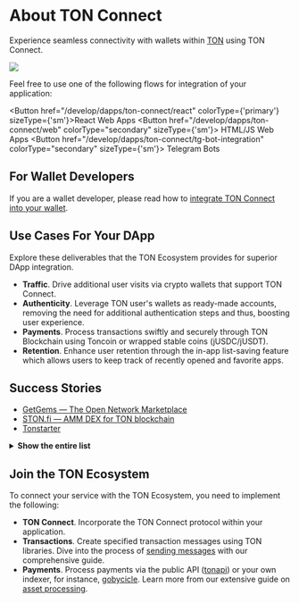 
# About TON Connect

Experience seamless connectivity with wallets within [TON](/learn/introduction) using TON Connect.

![](/img/docs/ton-connect/ton-connect-overview.png?raw=true)

Feel free to use one of the following flows for integration of your application:

<Button href="/develop/dapps/ton-connect/react" colorType={'primary'} sizeType={'sm'}>React Web Apps</Button>
<Button href="/develop/dapps/ton-connect/web"
        colorType="secondary" sizeType={'sm'}>
  HTML/JS Web Apps
</Button>
<Button href="/develop/dapps/ton-connect/tg-bot-integration"
        colorType="secondary" sizeType={'sm'}>
  Telegram Bots
</Button>

## For Wallet Developers

If you are a wallet developer, please read how to [integrate TON Connect into your wallet](/develop/dapps/ton-connect/wallet/).

## Use Cases For Your DApp

Explore these deliverables that the TON Ecosystem provides for superior DApp integration.

- **Traffic**. Drive additional user visits via crypto wallets that support TON Connect.
- **Authenticity**. Leverage TON user's wallets as ready-made accounts, removing the need for additional authentication steps and thus, boosting user experience.
- **Payments**. Process transactions swiftly and securely through TON Blockchain using Toncoin or wrapped stable coins (jUSDC/jUSDT).
- **Retention**. Enhance user retention through the in-app list-saving feature which allows users to keep track of recently opened and favorite apps.

## Success Stories

- [GetGems — The Open Network Marketplace](https://getgems.io/)
- [STON.fi — AMM DEX for TON blockchain](https://ston.fi/)
- [Tonstarter](http://tonstarter.com/)

<details>
  <summary><b>Show the entire list</b></summary>

  * [getgems.io](https://getgems.io/)
  * [fragment.com](https://fragment.com/) (Ton Connect v.1)
  * [ston.fi](https://ston.fi/)
  * [ton.diamonds](https://ton.diamonds/)
  * [beta.disintar.io](https://beta.disintar.io/)
  * [tegro.finance](https://tegro.finance/liquidity)
  * [minter.ton.org](https://minter.ton.org/)
  * [libermall.com](https://libermall.com/)
  * [dedust.io](https://dedust.io/swap)
  * [toncap.net](https://toncap.net/)
  * [cryptomus.com](https://cryptomus.com/)
  * [avanchange.com](https://avanchange.com/)
  * [wton.dev](https://wton.dev/)
  * [mint.spiroverse.io/shop](https://mint.spiroverse.io/shop)
  * [vk.com/vk_nft_hub](https://vk.com/vk_nft_hub)
  * [tonverifier.live](https://verifier.ton.org/)
  * [stickerface.io/member](https://stickerface.io/member)
  * [tonstarter.com](https://tonstarter.com/)
  * [cryptogas.shop/ton](https://cryptogas.shop/ton)
  * [megaton.fi](https://megaton.fi/)
  * [dns.ton.org](https://dns.ton.org/)
  * [coinpaymaster.com](https://coinpaymaster.com/)
  * [ton.gagarin.world/app/](https://ton.gagarin.world/app)
  * [daolama.co](https://daolama.co/)
  * [marketplace.playmuse.org](http://marketplace.playmuse.org/)
  * [ton.vote](https://ton.vote/)
  * [plane.tonfancy.io](https://plane.tonfancy.io/)
  * [pi.oberton.io](https://pi.oberton.io/)
  * [business.thetonpay.app](https://business.thetonpay.app/)
  * [bridge.orbitchain.io](https://bridge.orbitchain.io/)
  * [connecton-web-new.vercel.app](https://connecton-web-new.vercel.app/)
  * [app.fanz.ee/staking](https://app.fanz.ee/staking)
  * [testnet.pton.fi](https://testnet.pton.fi/)
  * [tonft.app](https://tonft.app/)
  * [cardify.casino](https://cardify.casino/)
  * [4riends.org](https://4riends.org/#/)
  * [tonflex.fi](https://tonflex.fi/swap)
  * [soquest.xyz](https://soquest.xyz/)
  * [app.evaa.finance](https://app.evaa.finance/)

</details>


## Join the TON Ecosystem
To connect your service with the TON Ecosystem, you need to implement the following:

- **TON Connect**. Incorporate the TON Connect protocol within your application.
- **Transactions**. Create specified transaction messages using TON libraries. Dive into the process of [sending messages](/develop/dapps/ton-connect/message-builders) with our comprehensive guide.
- **Payments**. Process payments via the public API ([tonapi](https://tonapi.io/)) or your own indexer, for instance, [gobycicle](http://github.com/gobicycle/bicycle). Learn more from our extensive guide on [asset processing](/develop/dapps/asset-processing).
